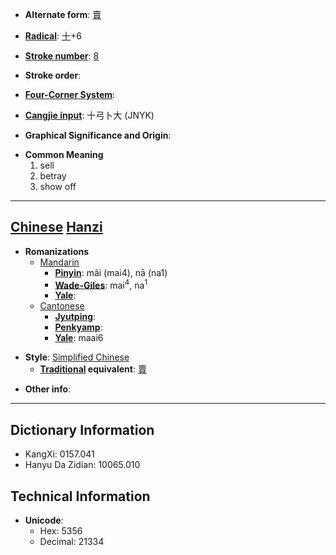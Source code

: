 * '''Alternate form''': [[賣]]

* '''[[Wiktionary:Chinese radical index| Radical]]''': [[Wiktionary:Chinese radical index 十|十]]+6

* '''[[Wiktionary:Chinese total strokes index|Stroke number]]''': [[Wiktionary:Chinese total strokes index 8|8]]

* '''Stroke order''': 

* '''[[Wiktionary:Chinese four corner index|Four-Corner System]]''': 

* '''[[Wiktionary:Chinese Cangjie index|Cangjie input]]''': 十弓卜大 (JNYK)

* '''Graphical Significance and Origin''': 

* '''Common Meaning'''
*#sell
*# betray
*# show off


----

== [[Chinese]] [[Hanzi]] ==

* '''Romanizations'''
** [[Mandarin]]
*** '''[[Pinyin]]''': mài (mai4), nā (na1)
*** '''[[Wade-Giles]]''': mai<sup>4</sup>, na<sup>1</sup>
*** '''[[Yale]]''': 
**[[Cantonese]]
***'''[[Jyutping]]''':
***'''[[Penkyamp]]''': 
***'''[[Yale]]''': maai6

* '''Style''': [[Simplified Chinese]] 
** '''[[Traditional Chinese|Traditional]] equivalent''': [[賣]]

* '''Other info''': 

----

== Dictionary Information ==

* KangXi: 0157.041
* Hanyu Da Zidian: 10065.010

== Technical Information ==

* '''Unicode''':
** Hex: 5356
** Decimal: 21334